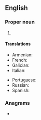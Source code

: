 {{also|ebu|.ebu}}
==English==

===Proper noun===
{{en-proper noun}}

# {{initialism of|en|{{w|European Broadcasting Union}}}}

====Translations====
{{trans-top|European Broadcasting Union}}
* Armenian: {{t|hy|ԵՀՄ}}
* French: {{t|fr|UER}}
* Galician: {{t|gl|UER|f}}
* Italian: {{t|it|UER|f}}
{{trans-mid}}
* Portuguese: {{t|pt|UER|f}}
* Russian: {{t|ru|ЕВС}}
* Spanish: {{t|es|UER|f}}
{{trans-bottom}}

===Anagrams===
* {{anagrams|en|a=beu|Bue|ube}}